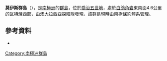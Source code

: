 {{coord|67|1|S|143|51|E|display=title}}

'''莫伊斯群島'''（{{lang-en|Moyes Islands}}），是[[南極洲|南極洲]]的[[群島|群島]]，位於[[喬治五世地|喬治五世地]]，處於[[白鴿角岩|白鴿角岩]]東南面4.6公里的[[瓦特灣|瓦特灣]]西部，由[[澳大拉西亞|澳大拉西亞]]探險隊發現，該群島現時由[[南極條約體系|南極條約體系]]管理。

==參考資料==
*{{usgs-gazetteer}}

{{DEFAULTSORT:Moyes Islands}}
[[Category:南極洲群島|Category:南極洲群島]]


{{GeorgeVLand-geo-stub}}